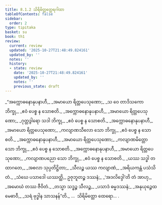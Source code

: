 ```yaml
---
title: 8.1.2 သိရိမိတ္တတ္ထေရဂါထာ
tableOfContents: false
sidebar:
  order: 2
type: tipitaka
basket: su
book: th1
review:
  current: review
  updated: '2025-10-27T21:48:49.824161'
  updated_by: ''
  notes: ''
  history:
  - state: review
    date: '2025-10-27T21:48:49.824161'
    updated_by: ''
    notes: ''
    previous_state: draft
---
```



<ReviewStatus review={frontmatter.review} showDetails={true} />

<HypothesisAnnotation frontmatter={frontmatter} />

<DynamicBreadcrumb />

<Division number="502" book="th1" e="ch" v="19" p="295">

<Paragraph number="796" type="verses" book="th1">
_“အက္ကောဓနောနုပနာဟီ,_  
_အမာယော ရိတ္တပေသုဏော;_  
_သ ဝေ တာဒိသကော ဘိက္ခု,_  
_ဧဝံ ပေစ္စ န သောစတိ._  

</Paragraph>

</Division>
<Division number="503" book="th1" e="ch" v="19" p="295">

<Paragraph number="797" type="verses" book="th1">
_အက္ကောဓနောနုပနာဟီ,_  
_အမာယော ရိတ္တပေသုဏော;_  
_ဂုတ္တဒွါရော သဒါ ဘိက္ခု,_  
_ဧဝံ ပေစ္စ န သောစတိ._  

</Paragraph>

</Division>
<Division number="504" book="th1" e="ch" v="19" p="296">

<Paragraph number="798" type="verses" book="th1">
_အက္ကောဓနောနုပနာဟီ,_  
_အမာယော ရိတ္တပေသုဏော;_  
_ကလျာဏသီလော သော ဘိက္ခု,_  
_ဧဝံ ပေစ္စ န သောစတိ._  

</Paragraph>

</Division>
<Division number="505" book="th1" e="ch" v="19" p="296">

<Paragraph number="799" type="verses" book="th1">
_အက္ကောဓနောနုပနာဟီ,_  
_အမာယော ရိတ္တပေသုဏော;_  
_ကလျာဏမိတ္တော သော ဘိက္ခု,_  
_ဧဝံ ပေစ္စ န သောစတိ._  

</Paragraph>

</Division>
<Division number="506" book="th1" e="ch" v="19" p="296">

<Paragraph number="800" type="verses" book="th1">
_အက္ကောဓနောနုပနာဟီ,_  
_အမာယော ရိတ္တပေသုဏော;_  
_ကလျာဏပညော သော ဘိက္ခု,_  
_ဧဝံ ပေစ္စ န သောစတိ._  

</Paragraph>

</Division>
<Division number="507" book="th1" e="ch" v="19" p="296">

<Paragraph number="801" type="verses" book="th1">
_ယဿ သဒ္ဓါ တထာဂတေ,_  
_အစလာ သုပ္ပတိဋ္ဌိတာ;_  
_သီလဉ္စ ယဿ ကလျာဏံ,_  
_အရိယကန္တံ ပသံသိတံ._  

</Paragraph>

</Division>
<Division number="508" book="th1" e="ch" v="19" p="296">

<Paragraph number="802" type="verses" book="th1">
_သံဃေ ပသာဒေါ ယဿတ္ထိ,_  
ဥဇုဘူတဉ္စ ဒဿနံ;_  
_‘အဒလိဒ္ဒေါ’တိ တံ အာဟု,_  
_အမောဃံ တဿ ဇီဝိတံ._  

</Paragraph>

</Division>
<Division number="509" book="th1" e="ch" v="19" p="296">

<Paragraph number="803" type="verses" book="th1">
_တသ္မာ သဒ္ဓဉ္စ သီလဉ္စ,_  
_ပသာဒံ ဓမ္မဒဿနံ;_  
_အနုယုဉ္ဇေထ မေဓာဝီ,_  
_သရံ ဗုဒ္ဓါန သာသနန်”တိ._  


</Paragraph>
</Division>

<Paragraph number="804" type="center" book="th1">
…  သိရိမိတ္တော ထေရော… .
</Paragraph>